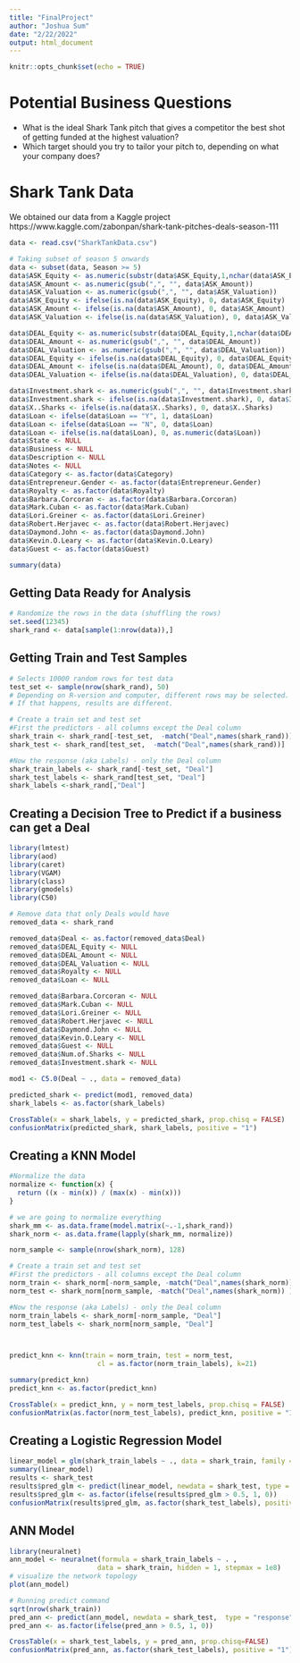```yaml
---
title: "FinalProject"
author: "Joshua Sum"
date: "2/22/2022"
output: html_document
---
```


```r
knitr::opts_chunk$set(echo = TRUE)
```

# Potential Business Questions
- What is the ideal Shark Tank pitch that gives a competitor the best shot of getting funded at the highest valuation?
- Which target should you try to tailor your pitch to, depending on what your company does?

# Shark Tank Data
We obtained our data from a Kaggle project https://www.kaggle.com/zabonpan/shark-tank-pitches-deals-season-111
```r
data <- read.csv("SharkTankData.csv")

# Taking subset of season 5 onwards
data <- subset(data, Season >= 5)
data$ASK_Equity <- as.numeric(substr(data$ASK_Equity,1,nchar(data$ASK_Equity)-1))/100
data$ASK_Amount <- as.numeric(gsub(",", "", data$ASK_Amount))
data$ASK_Valuation <- as.numeric(gsub(",", "", data$ASK_Valuation))
data$ASK_Equity <- ifelse(is.na(data$ASK_Equity), 0, data$ASK_Equity)
data$ASK_Amount <- ifelse(is.na(data$ASK_Amount), 0, data$ASK_Amount)
data$ASK_Valuation <- ifelse(is.na(data$ASK_Valuation), 0, data$ASK_Valuation)

data$DEAL_Equity <- as.numeric(substr(data$DEAL_Equity,1,nchar(data$DEAL_Equity)-1))/100
data$DEAL_Amount <- as.numeric(gsub(",", "", data$DEAL_Amount))
data$DEAL_Valuation <- as.numeric(gsub(",", "", data$DEAL_Valuation))
data$DEAL_Equity <- ifelse(is.na(data$DEAL_Equity), 0, data$DEAL_Equity)
data$DEAL_Amount <- ifelse(is.na(data$DEAL_Amount), 0, data$DEAL_Amount)
data$DEAL_Valuation <- ifelse(is.na(data$DEAL_Valuation), 0, data$DEAL_Valuation)

data$Investment.shark <- as.numeric(gsub(",", "", data$Investment.shark))
data$Investment.shark <- ifelse(is.na(data$Investment.shark), 0, data$Investment.shark)
data$X..Sharks <- ifelse(is.na(data$X..Sharks), 0, data$X..Sharks)
data$Loan <- ifelse(data$Loan == "Y", 1, data$Loan)
data$Loan <- ifelse(data$Loan == "N", 0, data$Loan)
data$Loan <- ifelse(is.na(data$Loan), 0, as.numeric(data$Loan))
data$State <- NULL
data$Business <- NULL
data$Description <- NULL
data$Notes <- NULL
data$Category <- as.factor(data$Category)
data$Entrepreneur.Gender <- as.factor(data$Entrepreneur.Gender)
data$Royalty <- as.factor(data$Royalty)
data$Barbara.Corcoran <- as.factor(data$Barbara.Corcoran)
data$Mark.Cuban <- as.factor(data$Mark.Cuban)
data$Lori.Greiner <- as.factor(data$Lori.Greiner)
data$Robert.Herjavec <- as.factor(data$Robert.Herjavec)
data$Daymond.John <- as.factor(data$Daymond.John)
data$Kevin.O.Leary <- as.factor(data$Kevin.O.Leary)
data$Guest <- as.factor(data$Guest)

summary(data)
```

## Getting Data Ready for Analysis

```r
# Randomize the rows in the data (shuffling the rows)
set.seed(12345)
shark_rand <- data[sample(1:nrow(data)),]
```

## Getting Train and Test Samples

```r
# Selects 10000 random rows for test data
test_set <- sample(nrow(shark_rand), 50)
# Depending on R-version and computer, different rows may be selected. 
# If that happens, results are different. 

# Create a train set and test set
#First the predictors - all columns except the Deal column
shark_train <- shark_rand[-test_set,  -match("Deal",names(shark_rand))]
shark_test <- shark_rand[test_set,  -match("Deal",names(shark_rand))]

#Now the response (aka Labels) - only the Deal column
shark_train_labels <- shark_rand[-test_set, "Deal"]
shark_test_labels <- shark_rand[test_set, "Deal"]
shark_labels <-shark_rand[,"Deal"]
```

## Creating a Decision Tree to Predict if a business can get a Deal

```r
library(lmtest)
library(aod)
library(caret)
library(VGAM)
library(class)
library(gmodels)
library(C50)

# Remove data that only Deals would have
removed_data <- shark_rand

removed_data$Deal <- as.factor(removed_data$Deal)
removed_data$DEAL_Equity <- NULL
removed_data$DEAL_Amount <- NULL
removed_data$DEAL_Valuation <- NULL
removed_data$Royalty <- NULL
removed_data$Loan <- NULL

removed_data$Barbara.Corcoran <- NULL
removed_data$Mark.Cuban <- NULL
removed_data$Lori.Greiner <- NULL
removed_data$Robert.Herjavec <- NULL
removed_data$Daymond.John <- NULL
removed_data$Kevin.O.Leary <- NULL
removed_data$Guest <- NULL
removed_data$Num.of.Sharks <- NULL
removed_data$Investment.shark <- NULL

mod1 <- C5.0(Deal ~ ., data = removed_data)

predicted_shark <- predict(mod1, removed_data)
shark_labels <- as.factor(shark_labels)

CrossTable(x = shark_labels, y = predicted_shark, prop.chisq = FALSE)
confusionMatrix(predicted_shark, shark_labels, positive = "1")
```


## Creating a KNN Model

```r
#Normalize the data
normalize <- function(x) {
  return ((x - min(x)) / (max(x) - min(x)))
}

# we are going to normalize everything 
shark_mm <- as.data.frame(model.matrix(~.-1,shark_rand))
shark_norm <- as.data.frame(lapply(shark_mm, normalize))

norm_sample <- sample(nrow(shark_norm), 128)

# Create a train set and test set
#First the predictors - all columns except the Deal column
norm_train <- shark_norm[-norm_sample, -match("Deal",names(shark_norm)) ]
norm_test <- shark_norm[norm_sample, -match("Deal",names(shark_norm)) ]

#Now the response (aka Labels) - only the Deal column
norm_train_labels <- shark_norm[-norm_sample, "Deal"]
norm_test_labels <- shark_norm[norm_sample, "Deal"]



predict_knn <- knn(train = norm_train, test = norm_test,
                      cl = as.factor(norm_train_labels), k=21)

summary(predict_knn)
predict_knn <- as.factor(predict_knn)

CrossTable(x = predict_knn, y = norm_test_labels, prop.chisq = FALSE)
confusionMatrix(as.factor(norm_test_labels), predict_knn, positive = "1")
```


## Creating a Logistic Regression Model

```r
linear_model = glm(shark_train_labels ~ ., data = shark_train, family ="binomial")
summary(linear_model)
results <- shark_test
results$pred_glm <- predict(linear_model, newdata = shark_test, type = "response")
results$pred_glm <- as.factor(ifelse(results$pred_glm > 0.5, 1, 0))
confusionMatrix(results$pred_glm, as.factor(shark_test_labels), positive = "1")
```

## ANN Model

```r
library(neuralnet)
ann_model <- neuralnet(formula = shark_train_labels ~ . ,
                      data = shark_train, hidden = 1, stepmax = 1e8)
# visualize the network topology
plot(ann_model)

# Running predict command
sqrt(nrow(shark_train))
pred_ann <- predict(ann_model, newdata = shark_test,  type = "response")
pred_ann <- as.factor(ifelse(pred_ann > 0.5, 1, 0))

CrossTable(x = shark_test_labels, y = pred_ann, prop.chisq=FALSE)
confusionMatrix(pred_ann, as.factor(shark_test_labels), positive = "1")
```

